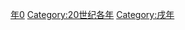 {{Catnav|頁面分類|历史|歷史時代|年|20世纪各年}}
{{Commons category|1910}}

[[Category:1910年代|年0]]
[[Category:20世纪各年|Category:20世纪各年]]
[[Category:戌年|Category:戌年]]